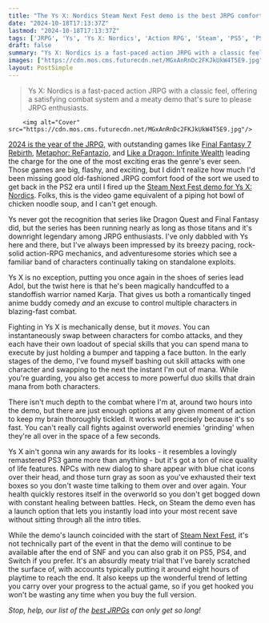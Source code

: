 ```yaml
---
title: "The Ys X: Nordics Steam Next Fest demo is the best JRPG comfort food I've had all year, a meaty 8 hours long, and also available on PS5 and Switch"
date: "2024-10-18T17:13:37Z"
lastmod: "2024-10-18T17:13:37Z"
tags: ['JRPG', 'Ys', 'Ys X: Nordics', 'Action RPG', 'Steam', 'PS5', 'PS4', 'Switch']
draft: false
summary: "Ys X: Nordics is a fast-paced action JRPG with a classic feel, offering a satisfying combat system and a meaty demo that's sure to please JRPG enthusiasts."
images: ["https://cdn.mos.cms.futurecdn.net/MGxAnRnDc2FKJkUkW4T5E9.jpg"]
layout: PostSimple
---
```

> Ys X: Nordics is a fast-paced action JRPG with a classic feel, offering a satisfying combat system and a meaty demo that's sure to please JRPG enthusiasts.


        <img alt="Cover" src="https://cdn.mos.cms.futurecdn.net/MGxAnRnDc2FKJkUkW4T5E9.jpg"/>
        
[2024 is the year of the JRPG](https://www.gamesradar.com/2023-was-the-year-of-the-rpg-now-2024-looks-like-the-year-of-jrpgs/), with outstanding games like [Final Fantasy 7 Rebirth](https://www.gamesradar.com/final-fantasy-7-rebirth-guide/), [Metaphor: ReFantazio](https://www.gamesradar.com/games/jrpg/metaphor-refantazio-guide/), and [Like a Dragon: Infinite Wealth](https://www.gamesradar.com/like-a-dragon-infinite-wealth-review/) leading the charge for the one of the most exciting eras the genre's ever seen. Those games are big, flashy, and exciting, but I didn't realize how much I'd been missing good old-fashioned JRPG comfort food of the sort we used to get back in the PS2 era until I fired up the [Steam Next Fest demo for Ys X: Nordics](https://store.steampowered.com/app/2731870/Ys_X_Nordics/). Folks, this is the video game equivalent of a piping hot bowl of chicken noodle soup, and I can't get enough.

Ys never got the recognition that series like Dragon Quest and Final Fantasy did, but the series has been running nearly as long as those titans and it's downright legendary among JRPG enthusiasts. I've only dabbled with Ys here and there, but I've always been impressed by its breezy pacing, rock-solid action-RPG mechanics, and adventuresome stories which see a familiar band of characters continually taking on standalone exploits.

Ys X is no exception, putting you once again in the shoes of series lead Adol, but the twist here is that he's been magically handcuffed to a standoffish warrior named Karja. That gives us both a romantically tinged anime buddy comedy *and* an excuse to control multiple characters in blazing-fast combat.

Fighting in Ys X is mechanically dense, but it *moves*. You can instantaneously swap between characters for combo attacks, and they each have their own loadout of special skills that you can spend mana to execute by just holding a bumper and tapping a face button. In the early stages of the demo, I've found myself bashing out skill attacks with one character and swapping to the next the instant I'm out of mana. While you're guarding, you also get access to more powerful duo skills that drain mana from both characters.



There isn't much depth to the combat where I'm at, around two hours into the demo, but there are just enough options at any given moment of action to keep my brain thoroughly tickled. It works well precisely because it's so fast. You can't really call fights against overworld enemies 'grinding' when they're all over in the space of a few seconds.

Ys X ain't gonna win any awards for its looks - it resembles a lovingly remastered PS3 game more than anything - but it's got a ton of nice quality of life features. NPCs with new dialog to share appear with blue chat icons over their head, and those turn gray as soon as you've exhausted their text boxes so you don't waste time talking to them over and over again. Your health quickly restores itself in the overworld so you don't get bogged down with constant healing between battles. Heck, on Steam the demo even has a launch option that lets you instantly load into your most recent save without sitting through all the intro titles.

While the demo's launch coincided with the start of [Steam Next Fest](https://www.gamesradar.com/tag/steam-next-fest/), it's not technically part of the event in that the demo will continue to be available after the end of SNF and you can also grab it on PS5, PS4, and Switch if you prefer. It's an absurdly meaty trial that I've barely scratched the surface of, with accounts typically putting it around eight hours of playtime to reach the end. It also keeps up the wonderful trend of letting you carry over your progress to the actual game, so if you get hooked you won't be wasting any time when you buy the full version.

*Stop, help, our list of the *[<em>best JRPGs</em>](https://www.gamesradar.com/best-jrpgs/)* can only get so long!* 
        